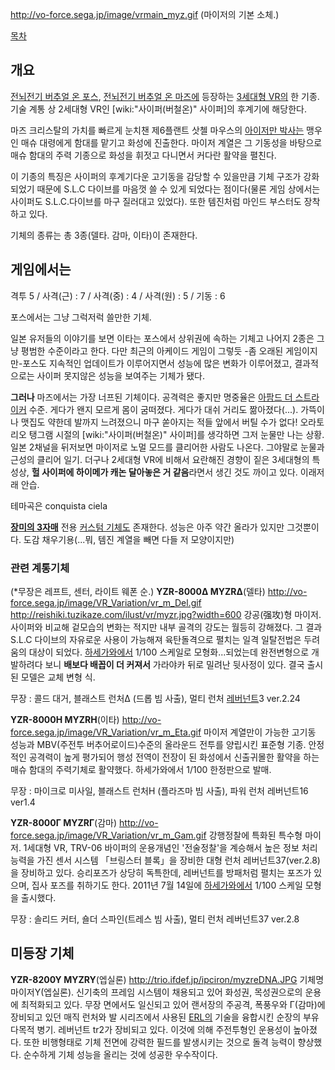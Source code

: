 
http://vo-force.sega.jp/image/vrmain_myz.gif
(마이저의 기본 소체.)

[[목차]]

== 개요 ==
[[전뇌전기 버추얼 온 포스]], [[전뇌전기 버추얼 온 마즈]]에 등장하는 [[3세대형 VR]]의 한 기종. 기술 계통 상 2세대형 VR인 [wiki:"사이퍼(버철온)" 사이퍼]의 후계기에 해당한다.

마즈 크리스탈의 가치를 빠르게 눈치챈 제6플랜트 삿첼 마우스의 [[아이저만 박사]]는 맹우인 매슈 대령에게 함대를 맡기고 화성에 진출한다. 마이저 계열은 그 기동성을 바탕으로 매슈 함대의 주력 기종으로 화성을 휘젓고 다니면서 커다란 활약을 펼친다.

이 기종의 특징은 사이퍼의 후계기다운 고기동을 감당할 수 있을만큼 기체 구조가 강화되었기 때문에 S.L.C 다이브를 마음껏 쓸 수 있게 되었다는 점이다(물론 게임 상에서는 사이퍼도 S.L.C.다이브를 마구 질러대고 있었다). 또한 템진처럼 마인드 부스터도 장착하고 있다.

기체의 종류는 총 3종(델타. 감마, 이타)이 존재한다.

== 게임에서는 ==
격투 5 / 사격(근) : 7 / 사격(중) : 4 / 사격(원) : 5 / 기동 : 6

포스에서는 그냥 그럭저럭 쓸만한 기체. 

일본 유저들의 이야기를 보면 이타는 포스에서 상위권에 속하는 기체고 나어지 2종은 그냥 평범한 수준이라고 한다. 다만 최근의 아케이드 게임이 그렇듯 -좀 오래된 게임이지만-포스도 지속적인 업데이트가 이루어지면서 성능에 많은 변화가 이루어졌고, 결과적으로는 사이퍼 못지않은 성능을 보여주는 기체가 됐다. 

'''그러나''' 마즈에서는 가장 너프된 기체이다. 공격력은 좋지만 명중율은 [[아팜드 더 스트라이커]] 수준. 게다가 왠지 모르게 몸이 굼떠졌다. 게다가 대쉬 거리도 짦아졌다(...). 가뜩이나 맷집도 약한데 발까지 느려졌으니 마구 쏟아지는 적들 앞에서 버틸 수가 없다!
오라토리오 탱그램 시절의 [wiki:"사이퍼(버철온)" 사이퍼]를 생각하면 그저 눈물만 나는 상황. 일본 2채널을 뒤저보면 마이저로 노멀 모드를 클리어한 사람도 나온다. 그야말로 눈물과 근성의 클리어 일기.
더구나 2세대형 VR에 비해서 요란해진 경향이 짙은 3세대형의 특성상, '''헐 사이퍼에 하이메가 캐논 달아놓은 거 같음'''라면서 생긴 것도 까이고 있다. 이래저래 안습.

테마곡은 conquista ciela

'''[[장미의 3자매]]''' 전용 [[커스텀 기체]]도 존재한다. 성능은 아주 약간 올라가 있지만 그것뿐이다. 도감 채우기용(...뭐, 템진 계열을 빼면 다들 저 모양이지만)

=== 관련 계통기체 === 
(*무장은 레프트, 센터, 라이트 웨폰 순.)
'''YZR-8000Δ MYZRΔ'''(델타)
http://vo-force.sega.jp/image/VR_Variation/vr_m_Del.gif
http://reishiki.tuzikaze.com/ilust/vr/myzr.jpg?width=600
강공(强攻)형 마이저. 사이퍼와 비교해 겉모습의 변화는 적지만 내부 골격의 강도는 월등히 강해졌다. 그 결과 S.L.C 다이브의 자유로운 사용이 가능해져 육탄돌격으로 펼치는 일격 일탈전법은 두려움의 대상이 되었다.
[[하세가와]]에서 1/100 스케일로 모형화...되었는데 완전변형으로 개발하려다 보니 '''배보다 배꼽이 더 커져서''' 가라야카 뒤로 밀려난 뒷사정이 있다. 결국 출시된 모델은 교체 변형 식. 

무장 : 콜드 대거, 블래스트 런처Δ (드롭 빔 사출), 멀티 런처 [[레버넌트]]3 ver.2.24

'''YZR-8000H MYZRΗ'''(이타)
http://vo-force.sega.jp/image/VR_Variation/vr_m_Eta.gif
마이저 계열만이 가능한 고기동 성능과 MBV(주전투 버추어로이드)수준의 올라운드 전투를 양립시킨 표준형 기종. 안정적인 공격력이 높게 평가되어 행성 전역이 전장이 된 화성에서 신출귀몰한 활약을 하는 매슈 함대의 주력기체로 활약했다. 하세가와에서 1/100 한정판으로 발매.

무장 : 마이크로 미사일, 블래스트 런처Η (플라즈마 빔 사출), 파워 런처 레버넌트16 ver1.4

'''YZR-8000Γ MYZRΓ'''(감마)
http://vo-force.sega.jp/image/VR_Variation/vr_m_Gam.gif
강행정찰에 특화된 특수형 마이저. 1세대형 VR, TRV-06 바이퍼의 운용개념인 '전술정찰'을 계승해서 높은 정보 처리능력을 가진 센서 시스템 「브링스터 블록」을 장비한 대형 런처 레버넌트37(ver.2.8)을 장비하고 있다. 승리포즈가 상당히 독특한데, 레버넌트를 방패처럼 펼치는 포즈가 있으며, 집사 포즈를 취하기도 한다. 
2011년 7월 14일에 [[하세가와]]에서 1/100 스케일 모형을 출시했다.

무장 : 솔리드 커터, 숄더 스파인(트레스 빔 사출), 멀티 런처 레버넌트37 ver.2.8
== 미등장 기체 ==
'''YZR-8200Y MYZRY'''(엡실론)
http://trio.ifdef.jp/ipciron/myzreDNA.JPG
기체명 마이저Y(엡실론). 신기축의 프레임 시스템이 채용되고 있어 화성권, 목성권으로의 운용에 최적화되고 있다. 무장 면에서도 일신되고 있어 랜서장의 주공격, 폭풍우와 Γ(감마)에 장비되고 있던 매직 런처와 발 시리즈에서 사용된 [[ERL]]의 기술을 융합시킨 순장의 부유 다목적 병기. 레버넌트 tr2가 장비되고 있다. 이것에 의해 주전투형인 운용성이 높아졌다. 또한 비행형태로 기체 전면에 강력한 필드를 발생시키는 것으로 돌격 능력이 향상했다. 순수하게 기체 성능을 올리는 것에 성공한 우수작이다.
